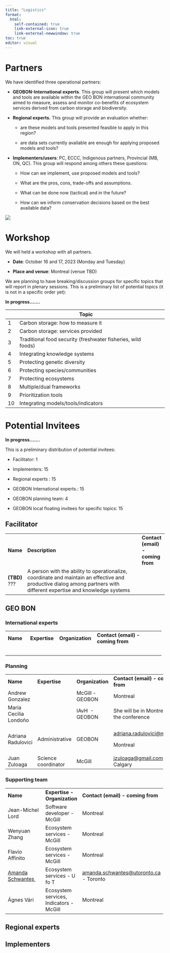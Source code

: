 ```yaml
---
title: "Logistics"
format:
  html:
    self-contained: true
    link-external-icon: true
    link-external-newwindow: true
toc: true
editor: visual
---
```


# Partners

We have identified three operational partners:

-   **GEOBON-International experts**. This group will present which models and tools are available within the GEO BON international community aimed to measure, assess and monitor co-benefits of ecosystem services derived from carbon storage and biodiversity.

-   **Regional experts.** This group will provide an evaluation whether:

    -   are these models and tools presented feasible to apply in this region?

    -   are data sets currently available are enough for applying proposed models and tools?

-   **Implementers/users**: PC, ECCC, Indigenous partners, Provincial (MB, ON, QC). This group will respond among others these questions:

    -   How can we implement, use proposed models and tools?

    -   What are the pros, cons, trade-offs and assumptions.

    -   What can be done now (tactical) and in the future?

    -   How can we inform conservation decisions based on the best available data?

![](Figures/Partners.png)

# Workshop

We will held a workshop with all partners.

-   **Date**: October 16 and 17, 2023 (Monday and Tuesday)

-   **Place and venue**: Montreal (venue TBD)

We are planning to have breaking/discussion groups for specific topics that will report in plenary sessions. This is a preliminary list of potential topics (it is not in a specific order yet):

**In progress.......**

|     | Topic                                                        |     |
|-----|--------------------------------------------------------------|-----|
| 1   | Carbon storage: how to measure it                            |     |
| 2   | Carbon storage: services provided                            |     |
| 3   | Traditional food security (freshwater fisheries, wild foods) |     |
| 4   | Integrating knowledge systems                                |     |
| 5   | Protecting genetic diversity                                 |     |
| 6   | Protecting species/communities                               |     |
| 7   | Protecting ecosystems                                        |     |
| 8   | Multiple/dual frameworks                                     |     |
| 9   | Prioritization tools                                         |     |
| 10  | Integrating models/tools/indicators                          |     |

# Potential Invitees

**In progress.......**

This is a preliminary distribution of potential invitees:

-   Facilitator: 1

-   Implementers: 15

-   Regional experts : 15

-   GEOBON International experts.: 15

-   GEOBON planning team: 4

-   GEOBON local floating invitees for specific topics: 15

::: panel-tabset
## Facilitator

+---------------+-----------------------------------------------------------------------------------------------------------------------------------------------------------------------+-----------------------------------+
| **Name**      | **Description**                                                                                                                                                       | **Contact (email) - coming from** |
+---------------+-----------------------------------------------------------------------------------------------------------------------------------------------------------------------+-----------------------------------+
| **(TBD)** ??? | A person with the ability to operationalize, coordinate and maintain an effective and productive dialog among partners with different expertise and knowledge systems |                                   |
+---------------+-----------------------------------------------------------------------------------------------------------------------------------------------------------------------+-----------------------------------+

## GEO BON

### International experts

+-----------+---------------+------------------+-----------------------------------+
| **Name**  | **Expertise** | **Organization** | **Contact (email) - coming from** |
+-----------+---------------+------------------+-----------------------------------+
|           |               |                  |                                   |
+-----------+---------------+------------------+-----------------------------------+
|           |               |                  |                                   |
+-----------+---------------+------------------+-----------------------------------+
|           |               |                  |                                   |
+-----------+---------------+------------------+-----------------------------------+
|           |               |                  |                                   |
+-----------+---------------+------------------+-----------------------------------+
|           |               |                  |                                   |
+-----------+---------------+------------------+-----------------------------------+

### Planning

+-----------------------+---------------------+------------------+----------------------------------------------------------------------+
| **Name**              | **Expertise**       | **Organization** | **Contact (email) - coming from**                                    |
+-----------------------+---------------------+------------------+----------------------------------------------------------------------+
| Andrew Gonzalez       |                     | McGill - GEOBON  | Montreal                                                             |
+-----------------------+---------------------+------------------+----------------------------------------------------------------------+
| Maria Cecilia Londoño |                     | IAvH  - GEOBON   | She will be in Montreal for the conference                           |
+-----------------------+---------------------+------------------+----------------------------------------------------------------------+
| Adriana Radulovici    | Administrative      | GEOBON           | [adriana.radulovici\@mcgill.ca](mailto:adriana.radulovici@mcgill.ca) |
|                       |                     |                  |                                                                      |
|                       |                     |                  | Montreal                                                             |
+-----------------------+---------------------+------------------+----------------------------------------------------------------------+
| Juan Zuloaga          | Science coordinator | McGill           | [jzuloaga\@gmail.com](mailto:jzuloaga@gmail.com) - Calgary           |
+-----------------------+---------------------+------------------+----------------------------------------------------------------------+

### Supporting team

+-----------------------------------------------------+-----------------------------------------+--------------------------------------------------------------------------------+
| **Name**                                            | **Expertise - Organization**            | **Contact (email) - coming from**                                              |
+-----------------------------------------------------+-----------------------------------------+--------------------------------------------------------------------------------+
| Jean-Michel Lord                                    | Software developer - McGill             | Montreal                                                                       |
+-----------------------------------------------------+-----------------------------------------+--------------------------------------------------------------------------------+
| Wenyuan Zhang                                       | Ecosystem services -McGill              | Montreal                                                                       |
+-----------------------------------------------------+-----------------------------------------+--------------------------------------------------------------------------------+
| Flavio Affinito                                     | Ecosystem services -McGill              | Montreal                                                                       |
+-----------------------------------------------------+-----------------------------------------+--------------------------------------------------------------------------------+
| [Amanda Schwantes ](https://aschwantes.weebly.com/) | Ecosystem services - U fo T             | [amanda.schwantes\@utoronto.ca](mailto:amanda.schwantes@utoronto.ca) - Toronto |
+-----------------------------------------------------+-----------------------------------------+--------------------------------------------------------------------------------+
| Ágnes Vári                                          | Ecosystem services, Indicators - McGill | Montreal                                                                       |
+-----------------------------------------------------+-----------------------------------------+--------------------------------------------------------------------------------+

## Regional experts

## Implementers
:::
